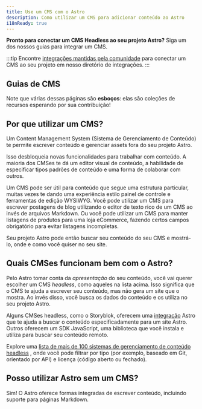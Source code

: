 ```yaml
---
title: Use um CMS com o Astro
description: Como utilizar um CMS para adicionar conteúdo ao Astro
i18nReady: true
---
```


**Pronto para conectar um CMS Headless ao seu projeto Astro?** Siga um dos nossos guias para integrar um CMS.

:::tip
Encontre [integrações mantidas pela comunidade](https://astro.build/integrations/?search=cms)  para conectar um CMS ao seu projeto em nosso diretório de integrações.
:::

## Guias de CMS

Note que várias dessas páginas são **esboços**: elas são coleções de recursos esperando por sua contribuição!

<CMSGuidesNav />

## Por que utilizar um CMS?

Um Content Management System (Sistema de Gerenciamento de Conteúdo) te permite escrever conteúdo e gerenciar assets fora do seu projeto Astro.

Isso desbloqueia novas funcionalidades para trabalhar com conteúdo. A maioria dos CMSes te dá um editor visual de conteúdo, a habilidade de especificar tipos padrões de conteúdo e uma forma de colaborar com outros. 

Um CMS pode ser útil para conteúdo que segue uma estrutura particular, muitas vezes te dando uma experiência estilo painel de controle e ferramentas de edição WYSIWYG. Você pode utilizar um CMS para escrever postagens de blog utilizando o editor de texto rico de um CMS ao invés de arquivos Markdown. Ou você pode utilizar um CMS para manter listagens de produtos para uma loja eCommerce, fazendo certos campos obrigatório para evitar listagens incompletas. 

Seu projeto Astro pode então buscar seu conteúdo do seu CMS e mostrá-lo, onde e como você quiser no seu site.

## Quais CMSes funcionam bem com o Astro?

Pelo Astro tomar conta da _apresentação_ do seu conteúdo, você vai querer escolher um CMS _headless_, como aqueles na lista acima. Isso significa que o CMS te ajuda a escrever seu conteúdo, mas não gera um site que o mostra. Ao invés disso, você busca os dados do conteúdo e os utiliza no seu projeto Astro. 

Alguns CMSes headless, como o Storyblok, oferecem uma [integração](/pt-br/guides/integrations-guide/) Astro que te ajuda a buscar o conteúdo especificadamente para um site Astro. Outros oferecem um SDK JavaScript, uma biblioteca que você instala e utiliza para buscar seu conteúdo remoto.

<ReadMore>Explore uma [lista de mais de 100 sistemas de gerenciamento de conteúdo headless](https://jamstack.org/headless-cms/) <Badge text="Externo" />, onde você pode filtrar por tipo (por exemplo, baseado em Git, orientado por API) e licença (código aberto ou fechado).</ReadMore>

## Posso utilizar Astro sem um CMS?

Sim! O Astro oferece formas integradas de escrever conteúdo, incluindo suporte para páginas Markdown.
